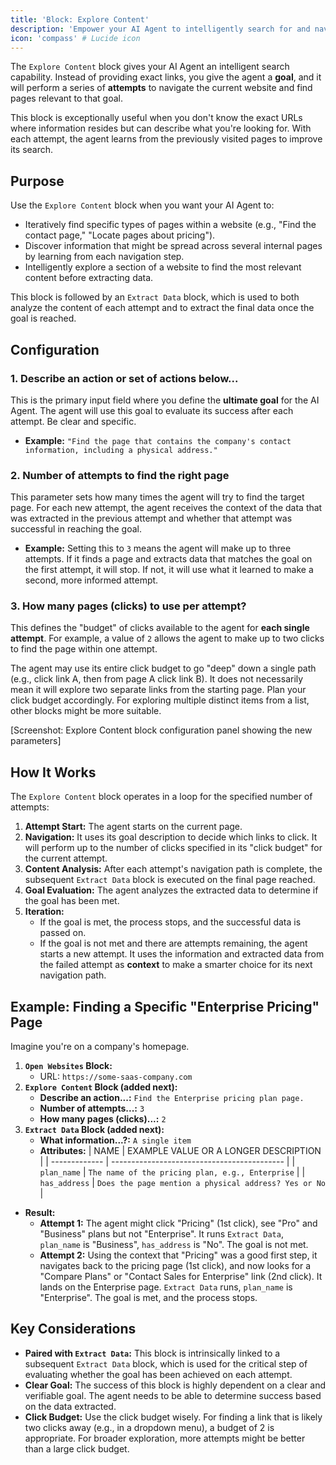 ```yaml
---
title: 'Block: Explore Content'
description: 'Empower your AI Agent to intelligently search for and navigate to target pages within a site through iterative attempts.'
icon: 'compass' # Lucide icon
---
```


The `Explore Content` block gives your AI Agent an intelligent search capability. Instead of providing exact links, you give the agent a **goal**, and it will perform a series of **attempts** to navigate the current website and find pages relevant to that goal.

This block is exceptionally useful when you don't know the exact URLs where information resides but can describe what you're looking for. With each attempt, the agent learns from the previously visited pages to improve its search.

## Purpose

Use the `Explore Content` block when you want your AI Agent to:

* Iteratively find specific types of pages within a website (e.g., "Find the contact page," "Locate pages about pricing").
* Discover information that might be spread across several internal pages by learning from each navigation step.
* Intelligently explore a section of a website to find the most relevant content before extracting data.

This block is followed by an `Extract Data` block, which is used to both analyze the content of each attempt and to extract the final data once the goal is reached.

## Configuration

### 1. Describe an action or set of actions below...

This is the primary input field where you define the **ultimate goal** for the AI Agent. The agent will use this goal to evaluate its success after each attempt. Be clear and specific.
* **Example:** `"Find the page that contains the company's contact information, including a physical address."`

### 2. Number of attempts to find the right page

This parameter sets how many times the agent will try to find the target page. For each new attempt, the agent receives the context of the data that was extracted in the previous attempt and whether that attempt was successful in reaching the goal.
* **Example:** Setting this to `3` means the agent will make up to three attempts. If it finds a page and extracts data that matches the goal on the first attempt, it will stop. If not, it will use what it learned to make a second, more informed attempt.

### 3. How many pages (clicks) to use per attempt?

This defines the "budget" of clicks available to the agent for **each single attempt**. For example, a value of `2` allows the agent to make up to two clicks to find the page within one attempt.

<Warning>
The agent may use its entire click budget to go "deep" down a single path (e.g., click link A, then from page A click link B). It does not necessarily mean it will explore two separate links from the starting page. Plan your click budget accordingly. For exploring multiple distinct items from a list, other blocks might be more suitable.
</Warning>

\[Screenshot: Explore Content block configuration panel showing the new parameters]

## How It Works

The `Explore Content` block operates in a loop for the specified number of attempts:

1.  **Attempt Start:** The agent starts on the current page.
2.  **Navigation:** It uses its goal description to decide which links to click. It will perform up to the number of clicks specified in its "click budget" for the current attempt.
3.  **Content Analysis:** After each attempt's navigation path is complete, the subsequent `Extract Data` block is executed on the final page reached.
4.  **Goal Evaluation:** The agent analyzes the extracted data to determine if the goal has been met.
5.  **Iteration:**
    * If the goal is met, the process stops, and the successful data is passed on.
    * If the goal is not met and there are attempts remaining, the agent starts a new attempt. It uses the information and extracted data from the failed attempt as **context** to make a smarter choice for its next navigation path.

## Example: Finding a Specific "Enterprise Pricing" Page

Imagine you're on a company's homepage.

1.  **`Open Websites` Block:**
    * URL: `https://some-saas-company.com`
2.  **`Explore Content` Block (added next):**
    * **Describe an action...:** `Find the Enterprise pricing plan page.`
    * **Number of attempts...:** `3`
    * **How many pages (clicks)...:** `2`
3.  **`Extract Data` Block (added next):**
    * **What information...?:** `A single item`
    * **Attributes:**
        | NAME          | EXAMPLE VALUE OR A LONGER DESCRIPTION       |
        | ------------- | ------------------------------------------- |
        | `plan_name`   | `The name of the pricing plan, e.g., Enterprise` |
        | `has_address` | `Does the page mention a physical address? Yes or No` |

* **Result:**
    * **Attempt 1:** The agent might click "Pricing" (1st click), see "Pro" and "Business" plans but not "Enterprise". It runs `Extract Data`, `plan_name` is "Business", `has_address` is "No". The goal is not met.
    * **Attempt 2:** Using the context that "Pricing" was a good first step, it navigates back to the pricing page (1st click), and now looks for a "Compare Plans" or "Contact Sales for Enterprise" link (2nd click). It lands on the Enterprise page. `Extract Data` runs, `plan_name` is "Enterprise". The goal is met, and the process stops.

## Key Considerations

* **Paired with `Extract Data`:** This block is intrinsically linked to a subsequent `Extract Data` block, which is used for the critical step of evaluating whether the goal has been achieved on each attempt.
* **Clear Goal:** The success of this block is highly dependent on a clear and verifiable goal. The agent needs to be able to determine success based on the data extracted.
* **Click Budget:** Use the click budget wisely. For finding a link that is likely two clicks away (e.g., in a dropdown menu), a budget of 2 is appropriate. For broader exploration, more attempts might be better than a large click budget.